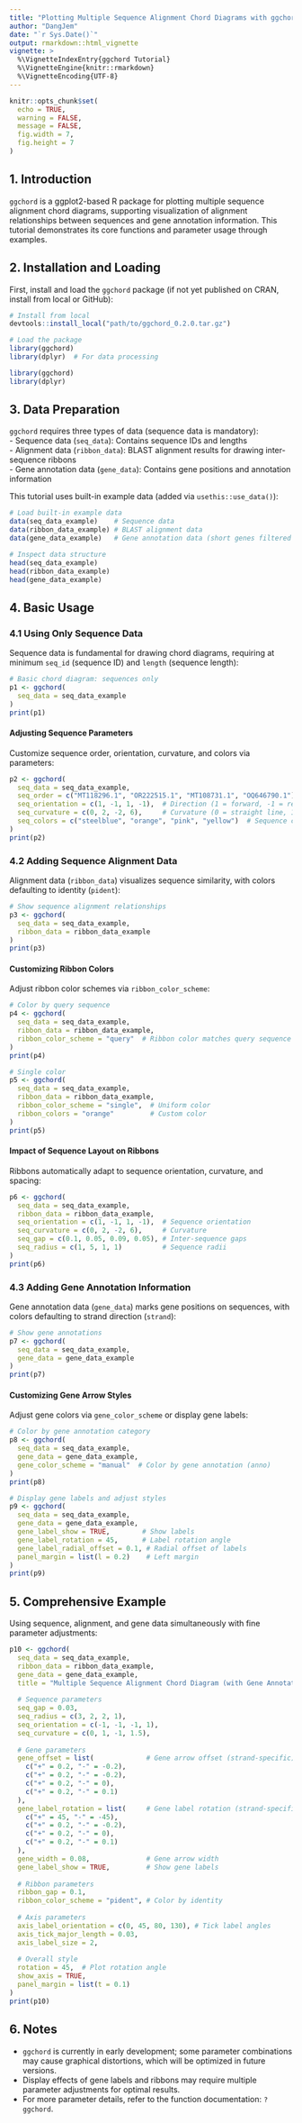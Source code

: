 ---
title: "Plotting Multiple Sequence Alignment Chord Diagrams with ggchord"
author: "DangJem"
date: "`r Sys.Date()`"
output: rmarkdown::html_vignette
vignette: >
  %\VignetteIndexEntry{ggchord Tutorial}
  %\VignetteEngine{knitr::rmarkdown}
  %\VignetteEncoding{UTF-8}
---

```{r setup, include=FALSE}
knitr::opts_chunk$set(
  echo = TRUE,
  warning = FALSE,
  message = FALSE,
  fig.width = 7,
  fig.height = 7
)
```

## 1. Introduction

`ggchord` is a ggplot2-based R package for plotting multiple sequence alignment chord diagrams, supporting visualization of alignment relationships between sequences and gene annotation information. This tutorial demonstrates its core functions and parameter usage through examples.

## 2. Installation and Loading

First, install and load the `ggchord` package (if not yet published on CRAN, install from local or GitHub):

```{r install, eval=FALSE}
# Install from local
devtools::install_local("path/to/ggchord_0.2.0.tar.gz")

# Load the package
library(ggchord)
library(dplyr)  # For data processing
```

```{r load, echo=FALSE}
library(ggchord)
library(dplyr)
```

## 3. Data Preparation

`ggchord` requires three types of data (sequence data is mandatory):  
- Sequence data (`seq_data`): Contains sequence IDs and lengths  
- Alignment data (`ribbon_data`): BLAST alignment results for drawing inter-sequence ribbons  
- Gene annotation data (`gene_data`): Contains gene positions and annotation information  

This tutorial uses built-in example data (added via `usethis::use_data()`):

```{r load-data}
# Load built-in example data
data(seq_data_example)    # Sequence data
data(ribbon_data_example) # BLAST alignment data
data(gene_data_example)   # Gene annotation data (short genes filtered out)

# Inspect data structure
head(seq_data_example)
head(ribbon_data_example)
head(gene_data_example)
```

## 4. Basic Usage

### 4.1 Using Only Sequence Data

Sequence data is fundamental for drawing chord diagrams, requiring at minimum `seq_id` (sequence ID) and `length` (sequence length):

```{r part1-1}
# Basic chord diagram: sequences only
p1 <- ggchord(
  seq_data = seq_data_example
)
print(p1)
```

#### Adjusting Sequence Parameters

Customize sequence order, orientation, curvature, and colors via parameters:

```{r part1-2}
p2 <- ggchord(
  seq_data = seq_data_example,
  seq_order = c("MT118296.1", "OR222515.1", "MT108731.1", "OQ646790.1"),  # Sequence order
  seq_orientation = c(1, -1, 1, -1),  # Direction (1 = forward, -1 = reverse)
  seq_curvature = c(0, 2, -2, 6),     # Curvature (0 = straight line, 1 = standard arc)
  seq_colors = c("steelblue", "orange", "pink", "yellow")  # Sequence colors
)
print(p2)
```

### 4.2 Adding Sequence Alignment Data

Alignment data (`ribbon_data`) visualizes sequence similarity, with colors defaulting to identity (`pident`):

```{r part2-1}
# Show sequence alignment relationships
p3 <- ggchord(
  seq_data = seq_data_example,
  ribbon_data = ribbon_data_example
)
print(p3)
```

#### Customizing Ribbon Colors

Adjust ribbon color schemes via `ribbon_color_scheme`:

```{r part2-2}
# Color by query sequence
p4 <- ggchord(
  seq_data = seq_data_example,
  ribbon_data = ribbon_data_example,
  ribbon_color_scheme = "query"  # Ribbon color matches query sequence
)
print(p4)

# Single color
p5 <- ggchord(
  seq_data = seq_data_example,
  ribbon_data = ribbon_data_example,
  ribbon_color_scheme = "single",  # Uniform color
  ribbon_colors = "orange"         # Custom color
)
print(p5)
```

#### Impact of Sequence Layout on Ribbons

Ribbons automatically adapt to sequence orientation, curvature, and spacing:

```{r part2-4}
p6 <- ggchord(
  seq_data = seq_data_example,
  ribbon_data = ribbon_data_example,
  seq_orientation = c(1, -1, 1, -1),  # Sequence orientation
  seq_curvature = c(0, 2, -2, 6),     # Curvature
  seq_gap = c(0.1, 0.05, 0.09, 0.05), # Inter-sequence gaps
  seq_radius = c(1, 5, 1, 1)          # Sequence radii
)
print(p6)
```

### 4.3 Adding Gene Annotation Information

Gene annotation data (`gene_data`) marks gene positions on sequences, with colors defaulting to strand direction (`strand`):

```{r part3-1}
# Show gene annotations
p7 <- ggchord(
  seq_data = seq_data_example,
  gene_data = gene_data_example
)
print(p7)
```

#### Customizing Gene Arrow Styles

Adjust gene colors via `gene_color_scheme` or display gene labels:

```{r part3-2}
# Color by gene annotation category
p8 <- ggchord(
  seq_data = seq_data_example,
  gene_data = gene_data_example,
  gene_color_scheme = "manual"  # Color by gene annotation (anno)
)
print(p8)

# Display gene labels and adjust styles
p9 <- ggchord(
  seq_data = seq_data_example,
  gene_data = gene_data_example,
  gene_label_show = TRUE,        # Show labels
  gene_label_rotation = 45,      # Label rotation angle
  gene_label_radial_offset = 0.1, # Radial offset of labels
  panel_margin = list(l = 0.2)    # Left margin
)
print(p9)
```

## 5. Comprehensive Example

Using sequence, alignment, and gene data simultaneously with fine parameter adjustments:

```{r part4-2}
p10 <- ggchord(
  seq_data = seq_data_example,
  ribbon_data = ribbon_data_example,
  gene_data = gene_data_example,
  title = "Multiple Sequence Alignment Chord Diagram (with Gene Annotations)",  # Title
  
  # Sequence parameters
  seq_gap = 0.03,
  seq_radius = c(3, 2, 2, 1),
  seq_orientation = c(-1, -1, -1, 1),
  seq_curvature = c(0, 1, -1, 1.5),
  
  # Gene parameters
  gene_offset = list(             # Gene arrow offset (strand-specific)
    c("+" = 0.2, "-" = -0.2),
    c("+" = 0.2, "-" = -0.2),
    c("+" = 0.2, "-" = 0),
    c("+" = 0.2, "-" = 0.1)
  ),
  gene_label_rotation = list(     # Gene label rotation (strand-specific)
    c("+" = 45, "-" = -45),
    c("+" = 0.2, "-" = -0.2),
    c("+" = 0.2, "-" = 0),
    c("+" = 0.2, "-" = 0.1)
  ),
  gene_width = 0.08,              # Gene arrow width
  gene_label_show = TRUE,         # Show gene labels
  
  # Ribbon parameters
  ribbon_gap = 0.1,
  ribbon_color_scheme = "pident", # Color by identity
  
  # Axis parameters
  axis_label_orientation = c(0, 45, 80, 130), # Tick label angles
  axis_tick_major_length = 0.03,
  axis_label_size = 2,
  
  # Overall style
  rotation = 45,  # Plot rotation angle
  show_axis = TRUE,
  panel_margin = list(t = 0.1)
)
print(p10)
```

## 6. Notes

- `ggchord` is currently in early development; some parameter combinations may cause graphical distortions, which will be optimized in future versions.
- Display effects of gene labels and ribbons may require multiple parameter adjustments for optimal results.
- For more parameter details, refer to the function documentation: `?ggchord`.
